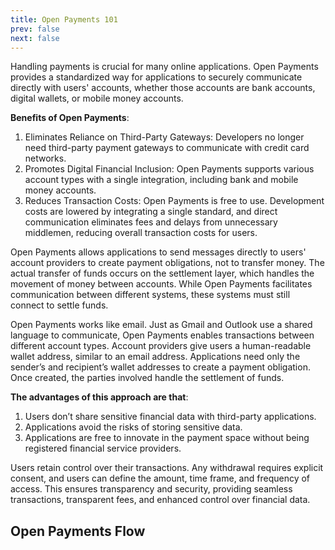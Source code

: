 ```yaml
---
title: Open Payments 101
prev: false
next: false
---
```



Handling payments is crucial for many online applications. Open Payments provides a standardized way for applications to securely communicate directly with users' accounts, whether those accounts are bank accounts, digital wallets, or mobile money accounts.

**Benefits of Open Payments**:

1. Eliminates Reliance on Third-Party Gateways: Developers no longer need third-party payment gateways to communicate with credit card networks.
2. Promotes Digital Financial Inclusion: Open Payments supports various account types with a single integration, including bank and mobile money accounts.
3. Reduces Transaction Costs: Open Payments is free to use. Development costs are lowered by integrating a single standard, and direct communication eliminates fees and delays from unnecessary middlemen, reducing overall transaction costs for users.

Open Payments allows applications to send messages directly to users' account providers to create payment obligations, not to transfer money. The actual transfer of funds occurs on the settlement layer, which handles the movement of money between accounts. While Open Payments facilitates communication between different systems, these systems must still connect to settle funds.

Open Payments works like email. Just as Gmail and Outlook use a shared language to communicate, Open Payments enables transactions between different account types. Account providers give users a human-readable wallet address, similar to an email address. Applications need only the sender’s and recipient’s wallet addresses to create a payment obligation. Once created, the parties involved handle the settlement of funds.

**The advantages of this approach are that**:

1. Users don’t share sensitive financial data with third-party applications.
2. Applications avoid the risks of storing sensitive data.
3. Applications are free to innovate in the payment space without being registered financial service providers.

Users retain control over their transactions. Any withdrawal requires explicit consent, and users can define the amount, time frame, and frequency of access. This ensures transparency and security, providing seamless transactions, transparent fees, and enhanced control over financial data.

## Open Payments Flow

<OPFlow />
